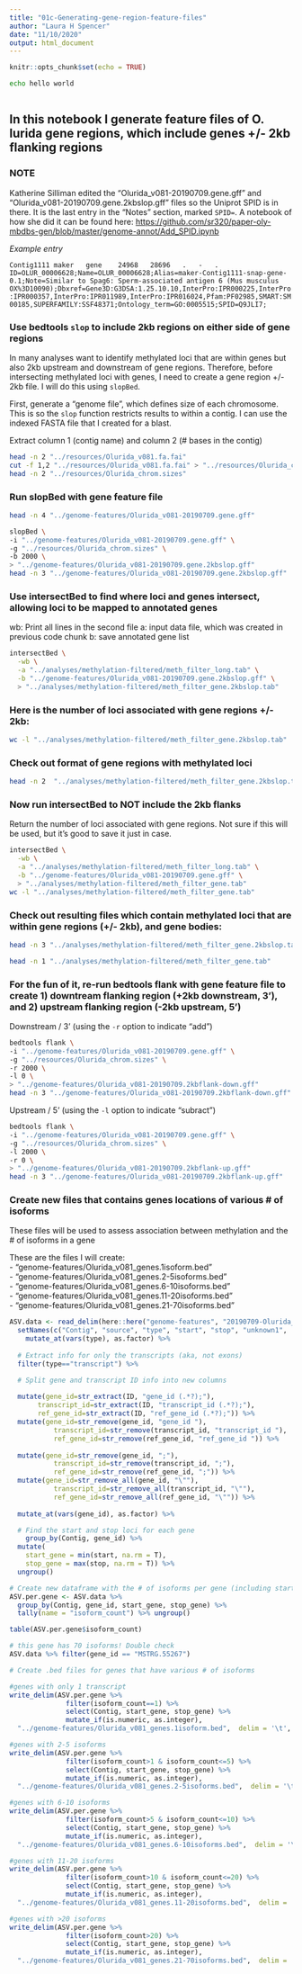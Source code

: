 ```yaml
---
title: "01c-Generating-gene-region-feature-files"
author: "Laura H Spencer"
date: "11/10/2020"
output: html_document
---
```


```r
knitr::opts_chunk$set(echo = TRUE)
```

```bash
echo hello world
```

```bash

```

## In this notebook I generate feature files of O. lurida gene regions, which include genes +/- 2kb flanking regions 

### NOTE

Katherine Silliman edited the "Olurida_v081-20190709.gene.gff" and "Olurida_v081-20190709.gene.2kbslop.gff" files so the Uniprot SPID is in there. It is the last entry in the "Notes" section, marked `SPID=`. A notebook of how she did it can be found here: [https://github.com/sr320/paper-oly-mbdbs-gen/blob/master/genome-annot/Add_SPID.ipynb](https://github.com/sr320/paper-oly-mbdbs-gen/blob/master/genome-annot/Add_SPID.ipynb)

_Example entry_

`Contig1111	maker	gene	24968	28696	.	-	.	ID=OLUR_00006628;Name=OLUR_00006628;Alias=maker-Contig1111-snap-gene-0.1;Note=Similar to Spag6: Sperm-associated antigen 6 (Mus musculus OX%3D10090);Dbxref=Gene3D:G3DSA:1.25.10.10,InterPro:IPR000225,InterPro:IPR000357,InterPro:IPR011989,InterPro:IPR016024,Pfam:PF02985,SMART:SM00185,SUPERFAMILY:SSF48371;Ontology_term=GO:0005515;SPID=Q9JLI7;`

### Use bedtools `slop` to include 2kb regions on either side of gene regions 

In many analyses want to identify methylated loci that are within genes but also 2kb upstream and downstream of gene regions. Therefore, before intersecting methylated loci with genes, I need to create a gene region +/- 2kb file. I will do this using `slopBed`.

First, generate a "genome file", which defines size of each chromosome. This is so the `slop` function restricts results to within a contig. I can use the indexed FASTA file that I created for a blast. 

Extract column 1 (contig name) and column 2 (# bases in the contig)

```bash
head -n 2 "../resources/Olurida_v081.fa.fai"
cut -f 1,2 "../resources/Olurida_v081.fa.fai" > "../resources/Olurida_chrom.sizes"
head -n 2 "../resources/Olurida_chrom.sizes"
```

### Run slopBed with gene feature file 

```bash
head -n 4 "../genome-features/Olurida_v081-20190709.gene.gff"
```

```bash
slopBed \
-i "../genome-features/Olurida_v081-20190709.gene.gff" \
-g "../resources/Olurida_chrom.sizes" \
-b 2000 \
> "../genome-features/Olurida_v081-20190709.gene.2kbslop.gff"
head -n 3 "../genome-features/Olurida_v081-20190709.gene.2kbslop.gff"
```

### Use intersectBed to find where loci and genes intersect, allowing loci to be mapped to annotated genes
  
  wb: Print all lines in the second file
  a: input data file, which was created in previous code chunk
  b: save annotated gene list

```bash
intersectBed \
  -wb \
  -a "../analyses/methylation-filtered/meth_filter_long.tab" \
  -b "../genome-features/Olurida_v081-20190709.gene.2kbslop.gff" \
  > "../analyses/methylation-filtered/meth_filter_gene.2kbslop.tab"
```

### Here is the number of loci associated with gene regions +/- 2kb: 

```bash
wc -l "../analyses/methylation-filtered/meth_filter_gene.2kbslop.tab"
```

### Check out format of gene regions with methylated loci 

```bash
head -n 2  "../analyses/methylation-filtered/meth_filter_gene.2kbslop.tab"
```

### Now run intersectBed to NOT include the 2kb flanks  

Return the number of loci associated with gene regions. Not sure if this will be used, but it's good to save it just in case. 

```bash
intersectBed \
  -wb \
  -a "../analyses/methylation-filtered/meth_filter_long.tab" \
  -b "../genome-features/Olurida_v081-20190709.gene.gff" \
  > "../analyses/methylation-filtered/meth_filter_gene.tab"
wc -l "../analyses/methylation-filtered/meth_filter_gene.tab"
```

### Check out resulting files which contain methylated loci that are within gene regions (+/- 2kb), and gene bodies: 

```bash
head -n 3 "../analyses/methylation-filtered/meth_filter_gene.2kbslop.tab"
```

```bash
head -n 1 "../analyses/methylation-filtered/meth_filter_gene.tab"
```

### For the fun of it, re-run bedtools flank with gene feature file to create 1) downtream flanking region (+2kb downstream, 3'), and 2) upstream flanking region (-2kb upstream, 5')

Downstream / 3' (using the `-r` option to indicate "add") 

```bash
bedtools flank \
-i "../genome-features/Olurida_v081-20190709.gene.gff" \
-g "../resources/Olurida_chrom.sizes" \
-r 2000 \
-l 0 \
> "../genome-features/Olurida_v081-20190709.2kbflank-down.gff"
head -n 3 "../genome-features/Olurida_v081-20190709.2kbflank-down.gff"
```

Upstream / 5' (using the `-l` option to indicate "subract") 
```bash
bedtools flank \
-i "../genome-features/Olurida_v081-20190709.gene.gff" \
-g "../resources/Olurida_chrom.sizes" \
-l 2000 \
-r 0 \
> "../genome-features/Olurida_v081-20190709.2kbflank-up.gff"
head -n 3 "../genome-features/Olurida_v081-20190709.2kbflank-up.gff"
```

### Create  new files that contains genes locations of various # of isoforms 
These files will be used to assess association between methylation and the # of isoforms in a gene 

These are the files I will create:  
- "genome-features/Olurida_v081_genes.1isoform.bed"  
- "genome-features/Olurida_v081_genes.2-5isoforms.bed"  
- "genome-features/Olurida_v081_genes.6-10isoforms.bed"  
- "genome-features/Olurida_v081_genes.11-20isoforms.bed"  
- "genome-features/Olurida_v081_genes.21-70isoforms.bed"  

```r
ASV.data <- read_delim(here::here("genome-features", "20190709-Olurida_v081.stringtie.gtf"), delim="\t", col_names=FALSE, skip = 2) %>% 
  setNames(c("Contig", "source", "type", "start", "stop", "unknown1",  "strand", "unknown2", "ID")) %>%
    mutate_at(vars(type), as.factor) %>%
  
  # Extract info for only the transcripts (aka, not exons)
  filter(type=="transcript") %>%

  # Split gene and transcript ID info into new columns 
    
  mutate(gene_id=str_extract(ID, "gene_id (.*?);"),
       transcript_id=str_extract(ID, "transcript_id (.*?);"),
       ref_gene_id=str_extract(ID, "ref_gene_id (.*?);")) %>%
  mutate(gene_id=str_remove(gene_id, "gene_id "),
           transcript_id=str_remove(transcript_id, "transcript_id "),
           ref_gene_id=str_remove(ref_gene_id, "ref_gene_id ")) %>%
    
  mutate(gene_id=str_remove(gene_id, ";"),
           transcript_id=str_remove(transcript_id, ";"),
           ref_gene_id=str_remove(ref_gene_id, ";")) %>%
  mutate(gene_id=str_remove_all(gene_id, "\""),
           transcript_id=str_remove_all(transcript_id, "\""),
           ref_gene_id=str_remove_all(ref_gene_id, "\"")) %>%
  
  mutate_at(vars(gene_id), as.factor) %>%

  # Find the start and stop loci for each gene 
    group_by(Contig, gene_id) %>% 
  mutate(
    start_gene = min(start, na.rm = T),
    stop_gene = max(stop, na.rm = T)) %>%
  ungroup()

# Create new dataframe with the # of isoforms per gene (including start and stop loci for each gene)
ASV.per.gene <- ASV.data %>%
  group_by(Contig, gene_id, start_gene, stop_gene) %>%
  tally(name = "isoform_count") %>% ungroup()

table(ASV.per.gene$isoform_count)

# this gene has 70 isoforms! Double check 
ASV.data %>% filter(gene_id == "MSTRG.55267")

# Create .bed files for genes that have various # of isoforms 

#genes with only 1 transcript 
write_delim(ASV.per.gene %>% 
              filter(isoform_count==1) %>% 
              select(Contig, start_gene, stop_gene) %>% 
              mutate_if(is.numeric, as.integer),
  "../genome-features/Olurida_v081_genes.1isoform.bed",  delim = '\t', col_names = FALSE)

#genes with 2-5 isoforms 
write_delim(ASV.per.gene %>% 
              filter(isoform_count>1 & isoform_count<=5) %>% 
              select(Contig, start_gene, stop_gene) %>% 
              mutate_if(is.numeric, as.integer),
  "../genome-features/Olurida_v081_genes.2-5isoforms.bed",  delim = '\t', col_names = FALSE)

#genes with 6-10 isoforms 
write_delim(ASV.per.gene %>% 
              filter(isoform_count>5 & isoform_count<=10) %>% 
              select(Contig, start_gene, stop_gene) %>% 
              mutate_if(is.numeric, as.integer),
  "../genome-features/Olurida_v081_genes.6-10isoforms.bed",  delim = '\t', col_names = FALSE)

#genes with 11-20 isoforms 
write_delim(ASV.per.gene %>% 
              filter(isoform_count>10 & isoform_count<=20) %>% 
              select(Contig, start_gene, stop_gene) %>% 
              mutate_if(is.numeric, as.integer),
  "../genome-features/Olurida_v081_genes.11-20isoforms.bed",  delim = '\t', col_names = FALSE)

#genes with >20 isoforms  
write_delim(ASV.per.gene %>% 
              filter(isoform_count>20) %>% 
              select(Contig, start_gene, stop_gene) %>% 
              mutate_if(is.numeric, as.integer),
  "../genome-features/Olurida_v081_genes.21-70isoforms.bed",  delim = '\t', col_names = FALSE)
```

